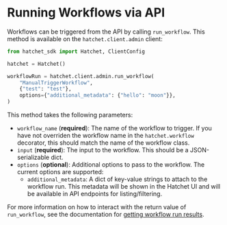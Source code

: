 # Running Workflows via API

Workflows can be triggered from the API by calling `run_workflow`. This method is available on the `hatchet.client.admin` client:

```python filename="run_workflow.py" copy
from hatchet_sdk import Hatchet, ClientConfig

hatchet = Hatchet()

workflowRun = hatchet.client.admin.run_workflow(
    "ManualTriggerWorkflow",
    {"test": "test"},
    options={"additional_metadata": {"hello": "moon"}},
)
```

This method takes the following parameters:

- `workflow_name` (**required**): The name of the workflow to trigger. If you have not overriden the workflow name in the `hatchet.workflow` decorator, this should match the name of the workflow class.
- `input` (**required**): The input to the workflow. This should be a JSON-serializable dict.
- `options` (**optional**): Additional options to pass to the workflow. The current options are supported:
  - `additional_metadata`: A dict of key-value strings to attach to the workflow run. This metadata will be shown in the Hatchet UI and will be available in API endpoints for listing/filtering.

For more information on how to interact with the return value of `run_workflow`, see the documentation for [getting workflow run results](./get-workflow-results).
